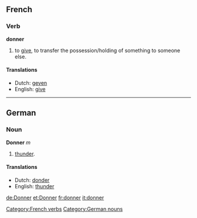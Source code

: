 ==French==
===Verb===
'''donner'''

# to [[give]], to transfer the possession/holding of something to someone else.

====Translations====
*Dutch: [[geven]]
*English: [[give]]

----

==German==
===Noun===
'''Donner''' ''m''

# [[thunder]].

====Translations====
*Dutch: [[donder]]
*English: [[thunder]]

[[Category:French verbs]]
[[Category:German nouns]]

[[de:Donner]]
[[et:Donner]]
[[fr:donner]]
[[it:donner]]
